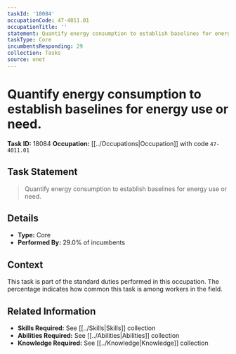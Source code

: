 ```yaml
---
taskId: '18084'
occupationCode: 47-4011.01
occupationTitle: ''
statement: Quantify energy consumption to establish baselines for energy use or need.
taskType: Core
incumbentsResponding: 29
collection: Tasks
source: onet
---
```

# Quantify energy consumption to establish baselines for energy use or need.

**Task ID:** 18084
**Occupation:** [[../Occupations|Occupation]] with code `47-4011.01`

## Task Statement

> Quantify energy consumption to establish baselines for energy use or need.

## Details

- **Type:** Core
- **Performed By:** 29.0% of incumbents

## Context

This task is part of the standard duties performed in this occupation. The percentage indicates how common this task is among workers in the field.

## Related Information

- **Skills Required:** See [[../Skills|Skills]] collection
- **Abilities Required:** See [[../Abilities|Abilities]] collection
- **Knowledge Required:** See [[../Knowledge|Knowledge]] collection
